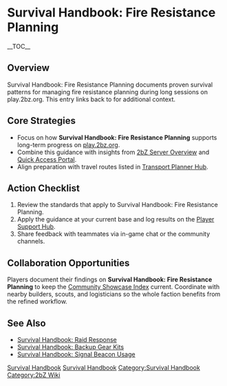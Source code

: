 {{Short description|Survival Handbook: Fire Resistance Planning documents proven survival patterns for managing fire resistance planning during long sessions on play}}
= Survival Handbook: Fire Resistance Planning =
{{2bZ Navbox}}
__TOC__

== Overview ==
Survival Handbook: Fire Resistance Planning documents proven survival patterns for
managing fire resistance planning during long sessions on play.2bz.org. This entry links
back to [[Category:Survival Handbook|Survival Handbook]] for additional context.

== Core Strategies ==
* Focus on how '''Survival Handbook: Fire Resistance Planning''' supports long-term progress on [[play.2bz.org]].
* Combine this guidance with insights from [[2bZ Server Overview]] and [[Quick Access Portal]].
* Align preparation with travel routes listed in [[Transport Planner Hub]].

== Action Checklist ==
# Review the [[Category:Survival Handbook|Survival Handbook]] standards that apply to Survival Handbook: Fire Resistance Planning.
# Apply the guidance at your current base and log results on the [[Player Support Hub]].
# Share feedback with teammates via in-game chat or the community channels.

== Collaboration Opportunities ==
Players document their findings on '''Survival Handbook: Fire Resistance Planning''' to
keep the [[Community Showcase Index]] current. Coordinate with nearby builders, scouts,
and logisticians so the whole faction benefits from the refined workflow.

== See Also ==
* [[Survival Handbook: Raid Response]]
* [[Survival Handbook: Backup Gear Kits]]
* [[Survival Handbook: Signal Beacon Usage]]

[[Category:Survival Handbook]]
[[Category:2bZ Wiki]]
